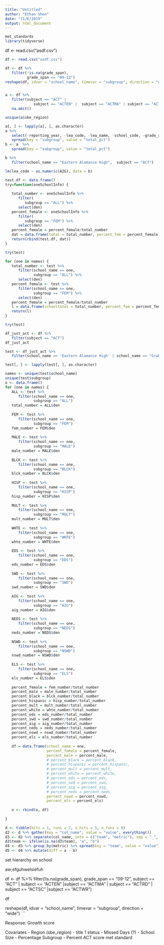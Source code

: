 ```yaml
---
title: "Untitled"
author: "Ethan Shen"
date: "11/6/2019"
output: html_document
---
```


```r
met_standards
library(tidyverse)
```
df <- read.csv("asdf.csv")



```r
df <- read.csv("asdf.csv")

df <- df %>%
   filter(!is.na(grade_span),
          grade_span == "09-12") 
reshape(df, idvar = "school_name", timevar = "subgroup", direction = "wide")


a <- df %>%
   filter(subject == "ACT" |  
             subject == "ACTEN" |  subject == "ACTMA" | subject == "ACTRD" | subject == "ACTSC" |  subject == "ACTWR") %>%
   na.omit()

unique(a$sbe_region)

a[, ] <- lapply(a[, ], as.character)
a %>%
   select(-reporting_year, -lea_code, -lea_name, -school_code, -grade_span, -notprof_pct, -lev1_pct, -lev2_pct, -lev3_pct, -lev4_pct, -lev5_pct, -glp_pct, -ccr_pct) %>%
   spread(key = "subgroup", value = "total_pct") 
b <- a  %>%
   spread(key = "subgroup", value = "total_pct") 
```


```r
b %>%
   filter(school_name == "Eastern Alamance High",  subject == "ACT")

lm(lea_code ~ as.numeric(AIG), data = b)

test.df <- data.frame()
try=function(oneSchoolInfo) {
   
   total_number <- oneSchoolInfo %>%
      filter(
         subgroup == "ALL") %>%
      select(den)
   percent_female <- oneSchoolInfo %>%
      filter(
         subgroup == "FEM") %>%
      select(den)
   percent_female = percent_female/total_number
   dat = data.frame(total = total_number, percent_fem = percent_female)
   return(rbind(test.df, dat))
}

try(test)
```


```r
for (one in names) {
   total_number <- test %>%
      filter(school_name == one,
             subgroup == "ALL") %>%
      select(den)
   percent_female <- test %>%
      filter(school_name == one,
             subgroup == "FEM") %>%
      select(den)
   percent_female = percent_female/total_number
   l = data.frame(schooltotal = total_number, percent_fem = percent_female)
   return(l)
}

try(test)

df_just_act <- df %>%
   filter(subject == "ACT")
df_just_act

test <- df_just_act %>%
   filter(school_name == 'Eastern Alamance High' | school_name == "Graham High")

test[, ] <- lapply(test[, ], as.character)

names <- unique(test$school_name)  
unique(test$subgroup)  
o <- data.frame()
for (one in names) {
   ALL <- test %>%
      filter(school_name == one,
             subgroup == "ALL") 
   total_number = ALL$den
   
   FEM <- test %>%
      filter(school_name == one,
             subgroup == "FEM")
   fem_number = FEM$den
   
   MALE <- test %>%
      filter(school_name == one,
             subgroup == "MALE")
   male_number = MALE$den
   
   BLCK <- test %>%
      filter(school_name == one,
             subgroup == "BLCK")
   blck_number = BLCK$den
   
   HISP <- test %>%
      filter(school_name == one,
             subgroup == "HISP")
   hisp_number = HISP$den
   
   MULT <- test %>%
      filter(school_name == one,
             subgroup == "MULT")
   mult_number = MULT$den
   
   WHTE <- test %>%
      filter(school_name == one,
             subgroup == "WHTE")
   whte_number = WHTE$den
   
   EDS <- test %>%
      filter(school_name == one,
             subgroup == "EDS")
   eds_number = EDS$den
   
   SWD <- test %>%
      filter(school_name == one,
             subgroup == "SWD")
   swd_number = SWD$den
   
   AIG <- test %>%
      filter(school_name == one,
             subgroup == "AIG")
   aig_number = AIG$den
   
   NEDS <- test %>%
      filter(school_name == one,
             subgroup == "NEDS")
   neds_number = NEDS$den
   
   NSWD <- test %>%
      filter(school_name == one,
             subgroup == "NSWD")
   nswd_number = NSWD$den
   
   ELS <- test %>%
      filter(school_name == one,
             subgroup == "ELS")
   els_number = ELS$den
   
   percent_female = fem_number/total_number
   percent_male = male_number/total_number
   percent_black = blck_number/total_number
   percent_hispanic = hisp_number/total_number
   percent_mult = mult_number/total_number
   percent_white = whte_number/total_number
   percent_eds = eds_number/total_number
   percent_swd = swd_number/total_number
   percent_aig = aig_number/total_number
   percent_neds = neds_number/total_number
   percent_nswd = nswd_number/total_number
   percent_els = els_number/total_number
   
   df = data.frame(school_name = one, 
                   percent_female = percent_female,
                   percent_male = percent_male,
                   # percent_black = percent_black,
                   # percent_hispanic = percent_hispanic,
                   # percent_mult = percent_mult,
                   # percent_white = percent_white,
                   # percent_eds = percent_eds,
                   # percent_swd = percent_swd,
                   # percent_aig = percent_aig,
                   # percent_neds = percent_neds,
                   percent_nswd = percent_nswd,
                   percent_els = percent_els)
                 
   o <- rbind(o, df)
                   
}
```


```r
d <- tibble(hits = 1, runs = 2, o_hits = 5, o_runs = 9)
d2 <- d %>% gather(key = "col_name", value = "value", everything())
d3 <- d2 %>% separate(col_name, into = c("team", "metric"), sep = "_", fill = "left")
d3$team <- ifelse(is.na(d3$team), "a", "b")
d4 <- d3 %>% group_by(metric) %>% spread(key = "team", value = "value")
d5 <- d4 %>% mutate(diff = a - b)
```


set hierarchy on school 

aw;efguhwelsiefuh

df <- df %>%
filter(!is.na(grade_span),
grade_span == "09-12", subject == "ACT" |
subject == "ACTEN" |subject == "ACTMA" | subject == "ACTRD" | subject == "ACTSC" |subject == "ACTWR")

df

reshape(df, idvar = "school_name", timevar = "subgroup", direction = "wide")
```

Response: Growth score

Covariates
- Region (sbe_region)
- title 1 status
- Missed Days (?)
- School Size
- Percentage Subgroup
- Percent ACT score met standard
